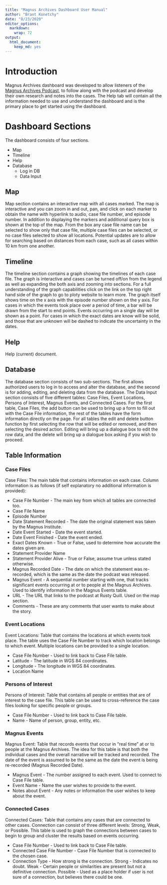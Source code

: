 ```yaml
---
title: "Magnus Archives Dashboard User Manual"
author: "Brant Konetchy"
date: "8/23/2020"
editor_options: 
  markdown: 
    wrap: 72
output: 
  html_document: 
    keep_md: yes
---
```


# Introduction

Magnus Archives dashboard was developed to allow listeners of the
[Magnus Archives Podcast](http://rustyquill.com/the-magnus-archives/),
to follow along with the podcast and develop their own research and
notes into the cases. The Help tab will contain all the information
needed to use and understand the dashboard and is the primary place to
get started using the dashboard.

# Dashboard Sections

The dashboard consists of four sections.

-   Map
-   Timeline
-   Help
-   Database
    -   Log in DB
    -   Data Input

## Map

Map section contains an interactive map with all cases marked. The map
is interactive and you can zoom in and out, pan, and click on each
marker to obtain the name with hyperlink to audio, case file number, and
episode number. In addition to displaying the markers and additional
query box is shown at the top of the map. From the box any case file
name can be selected to show only that case file, multiple case files
can be selected, or no case files selected to show all locations.
Potential updates are to allow for searching based on distances from
each case, such as all cases within 10 km from one another.

## Timeline

The timeline section contains a graph showing the timelines of each case
file. The graph is interactive and cases can be turned off/on from the
legend as well as expanding the both axis and zooming into sections. For
a full understanding of the graph capabilities click on the link on the
top right hand side of the graph to go to ploty website to learn more.
The graph itself shows time on the x axis with the episode number shown
on the y axis. For cases in which the events took place over a period of
time, a bar will be drawn from the start to end points. Events occurring
on a single day will be shown as a point. For cases in which the exact
dates are know will be solid, and those that are unknown will be dashed
to indicate the uncertainty in the dates.

## Help

Help (current) document.

## Database

The database section consists of two sub-sections. The first allows
authorized users to log in to access and alter the database, and the
second is for adding, editing, and deleting data from the database. The
Data Input section consists of five different tables: Case Files, Event
Locations, Persons of Interest, Magnus Events, and Connected Cases. For
the first table, Case Files, the add button can be used to bring up a
form to fill out with the Case File information, the rest of the tables
have the form information directly on the page. For all tables the edit
and delete button function by first selecting the row that will be
edited or removed, and then selecting the desired action. Editing will
bring up a dialogue box to edit the row data, and the delete will bring
up a dialogue box asking if you wish to proceed.

## Table Information {.tabset}

### Case Files

Case Files: The main table that contains information on each case.
Column information is as follows (if self explanatory no additional
information is provided):

-   Case File Number - The main key from which all tables are connected
    too.
-   Case File Name
-   Episode Number
-   Date Statement Recorded - The date the original statement was taken
    by the Magnus Institute.
-   Date Event Started - Date the event started.
-   Date Event Finished - Date the event ended.
-   Exact Dates Known - True or False, used to determine how accurate
    the dates given are.
-   Statement Provider Name
-   Statement Provider Alive - True or False, assume true unless stated
    otherwise.
-   Magnus Recorded Date - The date on which the statement was
    re-recorded, which is the same as the date the podcast was released.
-   Magnus Event - A sequential number starting with one, that tracks
    significant events occurring at or to people at the Magnus Archives.
    Used to identify information in the Magnus Events table.
-   URL - The URL that links to the podcast at Rusty Quill. Used on the
    map section.
-   Comments - These are any comments that user wants to make about the
    story.

### Event Locations

Event Locations: Table that contains the locations at which events took
place. The table uses the Case File Number to track which location
belongs to which event. Multiple locations can be provided to a single
location.

-   Case File Number - Used to link back to Case File table.
-   Latitude - The latitude in WGS 84 coordinates.
-   Longitude - The longitude in WGS 84 coordinates.
-   Location Name

### Persons of Interest

Persons of Interest: Table that contains all people or entities that are
of interest to the case file. This table can be used to cross-reference
the case files looking for specific people or groups.

-   Case File Number - Used to link back to Case File table.
-   Name - Name of person, group, entity, etc.

### Magnus Events

Magnus Event: Table that records events that occur in "real time" at or
to people at the Magnus Archives. The idea for this table is that both
the individual cases and the overall narrative will be tracked and
recorded. The date of the event is assumed to be the same as the date
the event is being re-recorded (Magnus Recorded Date).

-   Magnus Event - The number assigned to each event. Used to connect to
    Case File table.
-   Event Name - Name the user wishes to provide to the event.
-   Notes about Event - Any notes or information the user wishes to keep
    about the event.

### Connected Cases

Connected Cases: Table that contains any cases that are connected to
other cases. Connection can consist of three different levels: Strong,
Weak, or Possible. This table is used to graph the connections between
cases to begin to group and cluster the results based on events
occurring.

-   Case File Number - Used to link back to Case File table.
-   Connected Case File Number - Case File Number that is connected to
    the chosen case.
-   Connection Type - How strong is the connection. Strong - Indicates
    no doubt. Weak - Certain people or similarities are present but not
    a definitive connection. Possible - Used as a place holder if user
    is not sure of a connection, but believes there could be one.
